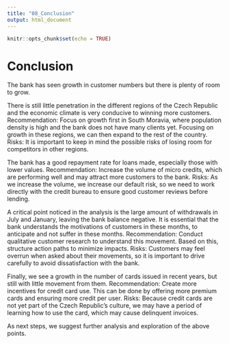 ```yaml
---
title: "08_Conclusion"
output: html_document
---
```


```r
knitr::opts_chunk$set(echo = TRUE)
```

# Conclusion

The bank has seen growth in customer numbers but there is plenty of room to grow.

There is still little penetration in the different regions of the Czech Republic and the economic climate is very conducive to winning more customers.
Recommendation: Focus on growth first in South Moravia, where population density is high and the bank does not have many clients yet. Focusing on growth in these regions, we can then expand to the rest of the country.
Risks: It is important to keep in mind the possible risks of losing room for competitors in other regions.

The bank has a good repayment rate for loans made, especially those with lower values.
Recommendation: Increase the volume of micro credits, which are performing well and may attract more customers to the bank.
Risks: As we increase the volume, we increase our default risk, so we need to work directly with the credit bureau to ensure good customer reviews before lending.

A critical point noticed in the analysis is the large amount of withdrawals in July and January, leaving the bank balance negative. It is essential that the bank understands the motivations of customers in these months, to anticipate and not suffer in these months.
Recommendation: Conduct qualitative customer research to understand this movement. Based on this, structure action paths to minimize impacts.
Risks: Customers may feel overrun when asked about their movements, so it is important to drive carefully to avoid dissatisfaction with the bank.

Finally, we see a growth in the number of cards issued in recent years, but still with little movement from them.
Recommendation: Create more incentives for credit card use. This can be done by offering more premium cards and ensuring more credit per user.
Risks: Because credit cards are not yet part of the Czech Republic's culture, we may have a period of learning how to use the card, which may cause delinquent invoices.

As next steps, we suggest further analysis and exploration of the above points.